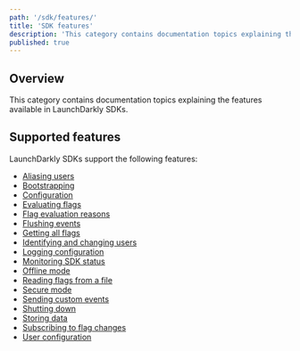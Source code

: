 ```yaml
---
path: '/sdk/features/'
title: 'SDK features'
description: 'This category contains documentation topics explaining the features available in LaunchDarkly''s SDKs.'
published: true
---
```


## Overview

This category contains documentation topics explaining the features available in LaunchDarkly SDKs.

## Supported features

LaunchDarkly SDKs support the following features:

* [Aliasing users](/sdk/features/aliasing-users)
* [Bootstrapping](/sdk/features/bootstrapping)
* [Configuration](/sdk/features/config)
* [Evaluating flags](/sdk/features/evaluating)
* [Flag evaluation reasons](/sdk/features/evaluation-reasons)
* [Flushing events](/sdk/features/flush)
* [Getting all flags](/sdk/features/all-flags)
* [Identifying and changing users](/sdk/features/identify)
* [Logging configuration](/sdk/features/logging)
* [Monitoring SDK status](/sdk/features/monitoring)
* [Offline mode](/sdk/features/offline-mode)
* [Reading flags from a file](/sdk/features/flags-from-files)
* [Secure mode](/sdk/features/secure-mode)
* [Sending custom events](/sdk/features/events)
* [Shutting down](/sdk/features/shutdown)
* [Storing data](/sdk/features/storing-data)
* [Subscribing to flag changes](/sdk/features/flag-changes)
* [User configuration](/sdk/features/user-config)
